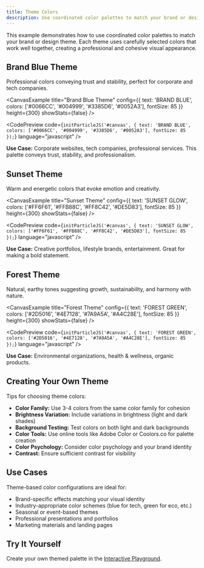 ```yaml
---
title: Theme Colors
description: Use coordinated color palettes to match your brand or design theme
---
```



This example demonstrates how to use coordinated color palettes to match your brand or design theme. Each theme uses carefully selected colors that work well together, creating a professional and cohesive visual appearance.

## Brand Blue Theme

Professional colors conveying trust and stability, perfect for corporate and tech companies.

<CanvasExample
  title="Brand Blue Theme"
  config={{
    text: 'BRAND BLUE',
    colors: ['#0066CC', '#004999', '#3385D6', '#0052A3'],
    fontSize: 85
  }}
  height={300}
  showStats={false}
/>

<CodePreview
  code={`initParticleJS('#canvas', {
  text: 'BRAND BLUE',
  colors: ['#0066CC', '#004999', '#3385D6', '#0052A3'],
  fontSize: 85
});`}
  language="javascript"
/>

**Use Case:** Corporate websites, tech companies, professional services. This palette conveys trust, stability, and professionalism.

## Sunset Theme

Warm and energetic colors that evoke emotion and creativity.

<CanvasExample
  title="Sunset Theme"
  config={{
    text: 'SUNSET GLOW',
    colors: ['#FF6F61', '#FFB88C', '#FF8C42', '#DE5D83'],
    fontSize: 85
  }}
  height={300}
  showStats={false}
/>

<CodePreview
  code={`initParticleJS('#canvas', {
  text: 'SUNSET GLOW',
  colors: ['#FF6F61', '#FFB88C', '#FF8C42', '#DE5D83'],
  fontSize: 85
});`}
  language="javascript"
/>

**Use Case:** Creative portfolios, lifestyle brands, entertainment. Great for making a bold statement.

## Forest Theme

Natural, earthy tones suggesting growth, sustainability, and harmony with nature.

<CanvasExample
  title="Forest Theme"
  config={{
    text: 'FOREST GREEN',
    colors: ['#2D5016', '#4E7128', '#7A9A5A', '#A4C28E'],
    fontSize: 85
  }}
  height={300}
  showStats={false}
/>

<CodePreview
  code={`initParticleJS('#canvas', {
  text: 'FOREST GREEN',
  colors: ['#2D5016', '#4E7128', '#7A9A5A', '#A4C28E'],
  fontSize: 85
});`}
  language="javascript"
/>

**Use Case:** Environmental organizations, health & wellness, organic products.

## Creating Your Own Theme

Tips for choosing theme colors:

- **Color Family:** Use 3-4 colors from the same color family for cohesion
- **Brightness Variation:** Include variations in brightness (light and dark shades)
- **Background Testing:** Test colors on both light and dark backgrounds
- **Color Tools:** Use online tools like Adobe Color or Coolors.co for palette creation
- **Color Psychology:** Consider color psychology and your brand identity
- **Contrast:** Ensure sufficient contrast for visibility

## Use Cases

Theme-based color configurations are ideal for:
- Brand-specific effects matching your visual identity
- Industry-appropriate color schemes (blue for tech, green for eco, etc.)
- Seasonal or event-based themes
- Professional presentations and portfolios
- Marketing materials and landing pages

## Try It Yourself

Create your own themed palette in the [Interactive Playground](/playground/).
